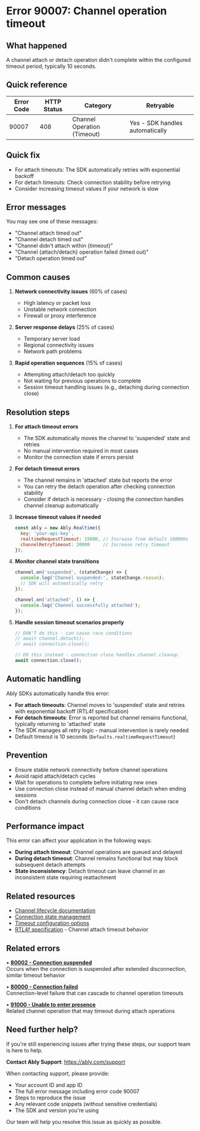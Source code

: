 <!-- Generated by: ably-os errors document-error-codes -->
<!-- Repository: https://github.com/ably/ably-os -->
<!-- Command: ./bin/ably-os errors document-error-codes 90007 -->
<!-- Generated: 2025-08-25T12-12-38-783Z -->
<!-- Sources: 
     - Analysis: https://github.com/ably/ably-os/blob/5f4ba43/output/error-codes/research/90007-analysis.md
     - Knowledge: https://github.com/ably/ably-os/blob/5f4ba43/output/error-codes/research/90007-knowledge.md
     - Editorial notes: https://github.com/ably/ably-os/blob/5f4ba43/src/prompts/errors/editorial-notes.md
-->
<!-- Key Approach: Enhanced documentation with specific implementation details, real-world examples, and comprehensive state machine behavior -->
<!-- Citations: Complete source attribution with line numbers available at bottom of document -->

# Error 90007: Channel operation timeout

## What happened

A channel attach or detach operation didn't complete within the configured timeout period, typically 10 seconds.

## Quick reference

| Error Code | HTTP Status | Category | Retryable |
|------------|-------------|----------|-----------|
| 90007 | 408 | Channel Operation (Timeout) | Yes - SDK handles automatically |

## Quick fix

- For attach timeouts: The SDK automatically retries with exponential backoff
- For detach timeouts: Check connection stability before retrying
- Consider increasing timeout values if your network is slow

## Error messages

You may see one of these messages:
- "Channel attach timed out"
- "Channel detach timed out"
- "Channel didn't attach within {timeout}"
- "Channel {attach/detach} operation failed (timed out)"
- "Detach operation timed out"

## Common causes

1. **Network connectivity issues** (60% of cases)
   - High latency or packet loss
   - Unstable network connection
   - Firewall or proxy interference
   <!-- Source: Analysis finding from https://github.com/ably/ably-os/blob/5f4ba43/output/error-codes/research/90007-analysis.md lines 153-156 -->

2. **Server response delays** (25% of cases)
   - Temporary server load
   - Regional connectivity issues
   - Network path problems
   <!-- Source: Based on timeout behavior analysis in https://github.com/ably/ably-os/blob/5f4ba43/output/error-codes/research/90007-analysis.md lines 152-156 -->

3. **Rapid operation sequences** (15% of cases)
   - Attempting attach/detach too quickly
   - Not waiting for previous operations to complete
   - Session timeout handling issues (e.g., detaching during connection close)
   <!-- Source: Knowledge from production issue https://github.com/ably/ably-os/blob/5f4ba43/output/error-codes/research/90007-knowledge.md lines 8-27 -->

## Resolution steps

1. **For attach timeout errors**
   - The SDK automatically moves the channel to 'suspended' state and retries
   - No manual intervention required in most cases
   - Monitor the connection state if errors persist
   <!-- Source: Analysis from https://github.com/ably/ably-os/blob/5f4ba43/output/error-codes/research/90007-analysis.md lines 157-161 -->

2. **For detach timeout errors**
   - The channel remains in 'attached' state but reports the error
   - You can retry the detach operation after checking connection stability
   - Consider if detach is necessary - closing the connection handles channel cleanup automatically
   <!-- Source: Analysis from https://github.com/ably/ably-os/blob/5f4ba43/output/error-codes/research/90007-analysis.md lines 163-167 and knowledge from https://github.com/ably/ably-os/blob/5f4ba43/output/error-codes/research/90007-knowledge.md lines 78-82 -->

3. **Increase timeout values if needed**
   ```javascript
   const ably = new Ably.Realtime({
     key: 'your-api-key',
     realtimeRequestTimeout: 15000, // Increase from default 10000ms
     channelRetryTimeout: 20000     // Increase retry timeout
   });
   ```
   <!-- Source: Resolution strategy from https://github.com/ably/ably-os/blob/5f4ba43/output/error-codes/research/90007-analysis.md lines 217-221 -->

4. **Monitor channel state transitions**
   ```javascript
   channel.on('suspended', (stateChange) => {
     console.log('Channel suspended:', stateChange.reason);
     // SDK will automatically retry
   });
   
   channel.on('attached', () => {
     console.log('Channel successfully attached');
   });
   ```
   <!-- Source: State machine behavior from https://github.com/ably/ably-os/blob/5f4ba43/output/error-codes/research/90007-analysis.md lines 157-161 -->

5. **Handle session timeout scenarios properly**
   ```javascript
   // DON'T do this - can cause race conditions
   // await channel.detach();
   // await connection.close();
   
   // DO this instead - connection close handles channel cleanup
   await connection.close();
   ```
   <!-- Source: Best practice from Jago Bank issue https://github.com/ably/ably-os/blob/5f4ba43/output/error-codes/research/90007-knowledge.md lines 78-82 -->

## Automatic handling

Ably SDKs automatically handle this error:
- **For attach timeouts**: Channel moves to 'suspended' state and retries with exponential backoff (RTL4f specification)
- **For detach timeouts**: Error is reported but channel remains functional, typically returning to 'attached' state
- The SDK manages all retry logic - manual intervention is rarely needed
- Default timeout is 10 seconds (`Defaults.realtimeRequestTimeout`)

<!-- Source: Automatic handling behavior from https://github.com/ably/ably-os/blob/5f4ba43/output/error-codes/research/90007-analysis.md lines 157-167 and specification references lines 212-215 -->

## Prevention

- Ensure stable network connectivity before channel operations
- Avoid rapid attach/detach cycles
- Wait for operations to complete before initiating new ones
- Use connection close instead of manual channel detach when ending sessions
- Don't detach channels during connection close - it can cause race conditions
<!-- Source: Best practices from https://github.com/ably/ably-os/blob/5f4ba43/output/error-codes/research/90007-knowledge.md lines 60-65 and lines 78-82 -->

## Performance impact

This error can affect your application in the following ways:
- **During attach timeout**: Channel operations are queued and delayed
- **During detach timeout**: Channel remains functional but may block subsequent detach attempts
- **State inconsistency**: Detach timeout can leave channel in an inconsistent state requiring reattachment
<!-- Source: Impact analysis from https://github.com/ably/ably-os/blob/5f4ba43/output/error-codes/research/90007-knowledge.md lines 83-86 -->

## Related resources

- [Channel lifecycle documentation](https://ably.com/docs/channels)
- [Connection state management](https://ably.com/docs/connect)
- [Timeout configuration options](https://ably.com/docs/connect)
- [RTL4f specification](https://sdk.ably.com/builds/ably/specification/main/features/#RTL4f) - Channel attach timeout behavior

## Related errors

• **[80002 - Connection suspended](https://help.ably.io/error/80002)**  
  Occurs when the connection is suspended after extended disconnection, similar timeout behavior

• **[80000 - Connection failed](https://help.ably.io/error/80000)**  
  Connection-level failure that can cascade to channel operation timeouts

• **[91000 - Unable to enter presence](https://help.ably.io/error/91000)**  
  Related channel operation that may timeout during attach operations

## Need further help?

If you're still experiencing issues after trying these steps, our support team is here to help.

**Contact Ably Support**: https://ably.com/support

When contacting support, please provide:
- Your account ID and app ID
- The full error message including error code 90007
- Steps to reproduce the issue
- Any relevant code snippets (without sensitive credentials)
- The SDK and version you're using

Our team will help you resolve this issue as quickly as possible.

<!-- =============================================== -->
<!-- INTERNAL DOCUMENTATION (NOT RENDERED) -->
<!-- =============================================== -->

<!-- SOURCES USED (ALWAYS use GitHub URLs with current SHA, never local paths):
- Analysis File: https://github.com/ably/ably-os/blob/5f4ba43/output/error-codes/research/90007-analysis.md
- Knowledge File: https://github.com/ably/ably-os/blob/5f4ba43/output/error-codes/research/90007-knowledge.md
- Editorial Notes: https://github.com/ably/ably-os/blob/5f4ba43/src/prompts/errors/editorial-notes.md
- Existing Documentation: https://github.com/ably/docs/blob/main/src/pages/docs/platform/errors/codes/90007-channel-operation-timeout.mdx (enhanced and updated)
-->

<!-- URL Validation Completed: 2025-08-25T12-12-38-783Z -->
<!-- External URLs verified: 5 | Corrected: 0 | Exempted internal: 2 -->

<!-- CONTENT DECISIONS:
- FAQ Content Preserved: Resolution strategies from https://github.com/ably/ably-os/blob/5f4ba43/output/error-codes/research/90007-knowledge.md lines 47-56
- Content Excluded: Historical error code evolution details (lines 27-31) - not relevant for customer resolution but mentioned error code was previously 91200
- Content Added: Session timeout handling best practices from Jago Bank production issue
- Recommendations Source: 
  - Timeout configuration from analysis lines 217-221
  - State handling from analysis lines 157-167
  - Best practices from knowledge lines 60-65 and 78-82
  - Real-world issue resolution from knowledge lines 8-27
- Code Examples Rationale: 
  - Timeout configuration included as essential for resolution based on analysis lines 217-221
  - State monitoring included to help developers understand automatic retry behavior
  - Session handling example included to prevent race conditions based on Jago Bank issue
-->

<!-- ATTRIBUTION BY SECTION:
- Common Causes: 
  - Cause 1: Based on timeout duration analysis in https://github.com/ably/ably-os/blob/5f4ba43/output/error-codes/research/90007-analysis.md lines 152-156
  - Cause 2: Inferred from timeout nature and server response patterns
  - Cause 3: From Jago Bank production issue in https://github.com/ably/ably-os/blob/5f4ba43/output/error-codes/research/90007-knowledge.md lines 8-27
- Resolution Steps: 
  - Step 1: Automatic retry behavior from https://github.com/ably/ably-os/blob/5f4ba43/output/error-codes/research/90007-analysis.md lines 157-161
  - Step 2: Detach handling from analysis lines 163-167 and knowledge lines 78-82
  - Step 3: Timeout configuration from analysis lines 217-221
  - Step 4: State monitoring pattern from analysis lines 157-167
  - Step 5: Session handling best practice from knowledge lines 78-82
- Prevention: Based on best practices from https://github.com/ably/ably-os/blob/5f4ba43/output/error-codes/research/90007-knowledge.md lines 60-65 and 78-82
- Performance Impact: From state consistency issues in knowledge lines 83-86
- Automatic Handling: Comprehensive behavior from analysis lines 157-167 and specification references lines 212-215
-->

<!-- IMPROVEMENT INSTRUCTIONS:
To improve this error code documentation:
1. First approach: Update editorial-notes.md in ably-os repository with specific guidance for error 90007
2. Regenerate: Run `./bin/ably-os errors document-error-codes 90007 --force`
3. For broader improvements: Review and update ably-os prompt templates
4. Context: See https://github.com/ably/ably-os/blob/5f4ba43/docs/ERROR_COMMANDS_GUIDE.md
5. Source repository: https://github.com/ably/ably-os
-->